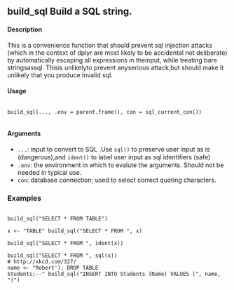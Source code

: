 ## build_sql Build a SQL string.

#### Description 

This is a convenience function that should prevent sql injection attacks (which in the context of dplyr are most likely to be accidental not deliberate) by automatically escaping all expressions in theinput, while treating bare stringsassql. Thisis unlikelyto prevent anyserious attack,but should make it unlikely that you produce invalid sql.

#### Usage
<pre><code>
build_sql(..., .env = parent.frame(), con = sql_current_con())

</code></pre>

#### Arguments 
* ``...``: input to convert to SQL .Use ``sql()`` to preserve user input as is (dangerous),and ``ident()`` to label user input as sql identiﬁers (safe) 
* ``.env``: the environment in which to evalute the arguments. Should not be needed in typical use. 
* ``con``: database connection; used to select correct quoting characters.

### Examples
<pre><code>
build_sql("SELECT * FROM TABLE") 

x <- "TABLE" build_sql("SELECT * FROM ", x) 

build_sql("SELECT * FROM ", ident(x)) 

build_sql("SELECT * FROM ", sql(x))
# http://xkcd.com/327/ 
name <- "Robert'); DROP TABLE 
Students;--" build_sql("INSERT INTO Students (Name) VALUES (", name, ")")
</code></pre>
